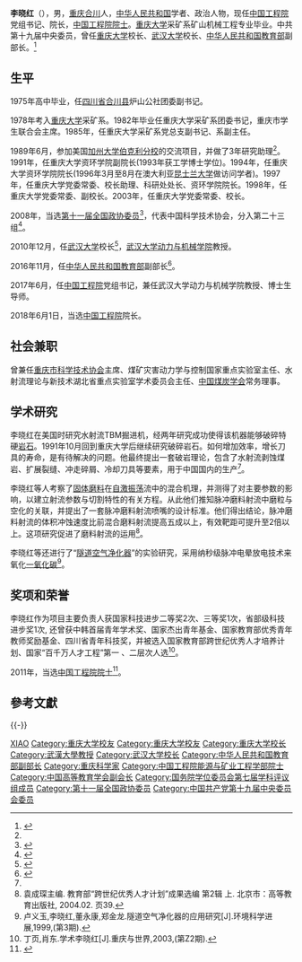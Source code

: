 {{Infobox scientist
| name        = 李晓红
| image       = 
| image_size  = 
| caption     = 
| birth_date  = {{birth year and age|1959|6}}
| birth_place = {{CHN}}[[重庆市|重庆市]][[合川县|合川县]]
| death_date  =         <!--{{death date and age |YYYY|MM|DD |YYYY|MM|DD}} (death date then birth date)-->
| death_place = 
| other_names = 
| residence   = {{CHN}}[[湖北省|湖北省]][[武汉市|武汉市]]
| citizenship = {{PRC}}
| fields      = [[矿业工程|矿业工程]]
| workplaces  = [[重庆大学|重庆大学]]<br>[[武汉大学|武汉大学]]
| alma_mater  = [[重庆大学|重庆大学]]
| known_for   = 
| awards      = [[中国工程院|中国工程院]]院士（2011）
}}
'''李晓红'''（{{bd|1959年|6月||}}），男，[[重庆|重庆]][[合川县|合川]]人，[[中华人民共和国|中华人民共和国]]学者、政治人物，现任[[中国工程院|中国工程院]]党组书记、院长，[[中国工程院院士|中国工程院院士]]。[[重庆大学|重庆大学]]采矿系矿山机械工程专业毕业。中共第十九届中央委员，曾任[[重庆大学|重庆大学]]校长、[[武汉大学|武汉大学]]校长、[[中华人民共和国教育部|中华人民共和国教育部]]副部长。<ref >{{cite web |url=http://www.thepaper.cn/newsDetail_forward_1698893 |language= |title=教育部副部长、武汉大学原校长李晓红任中国工程院党组书记 |publisher=科学网 |date=2017-06-01 |accessdate= |archive-date=2020-06-25 |archive-url=https://web.archive.org/web/20200625063002/http://www.thepaper.cn/newsDetail_forward_1698893 |dead-url=no }}</ref>

== 生平 ==
1975年高中毕业，任[[四川省|四川省]][[合川县|合川县]]炉山公社团委副书记。

1978年考入[[重庆大学|重庆大学]]采矿系。1982年毕业任重庆大学采矿系团委书记，重庆市学生联合会主席。1985年，任重庆大学采矿系党总支副书记、系副主任。

1989年6月，参加美国[[加州大学伯克利分校|加州大学伯克利分校]]的交流项目，并做了3年研究助理<ref name=xs/>。1991年，任重庆大学资环学院副院长(1993年获工学博士学位)。1994年，任重庆大学资环学院院长(1996年3月至8月在澳大利亚[[昆士兰大学|昆士兰大学]]做访问学者)。1997年，任重庆大学党委常委、校长助理、科研处处长、资环学院院长。1998年，任重庆大学党委常委、副校长。2003年，任重庆大学党委常委、校长。

2008年，当选[[第十一届全国政协委员|第十一届全国政协委员]]<ref>{{cite news|title=第十一届全国政协委员名单|url=http://www.indaa.com.cn/zt/2009qglh/zxzs/200903/t20090303_127573.html|accessdate=2013-04-09|newspaper=新华社北京1月25日电 中国人民政治协商会议第十一届全国委员会委员名单(共2237人，2008年1月25日政协第十届全国委员会常务委员会第二十次会议通过)|date=2008-01-25|deadurl=yes|archiveurl=https://web.archive.org/web/20130928014403/http://www.indaa.com.cn/zt/2009qglh/zxzs/200903/t20090303_127573.html|archivedate=2013-09-28|df=}}</ref>，代表中国科学技术协会，分入第二十三组<ref>{{cite news|title=全国政协信息-李晓红|url=http://www.cppcc.gov.cn/CMS/wylibary/showJcwyxtInfoWylibary.action?tabJcwyxt.guid=11W0007690&wytype=wjwy|accessdate=2013-04-09|newspaper=全国政协委员会|archive-date=2020-06-25|archive-url=https://web.archive.org/web/20200625063126/http://www.cppcc.gov.cn/CMS/wylibary/showJcwyxtInfoWylibary.action?tabJcwyxt.guid=11W0007690&wytype=wjwy|dead-url=no}}</ref>。

2010年12月，任[[武汉大学|武汉大学]]校长<ref>{{cite web|accessdate=2016-11-01|url=http://www.thepaper.cn/newsDetail_forward_1553357|title=武汉大学官方微信：李晓红离开学校，将不再担任校长一职|publisher=澎湃新闻|archive-date=2020-06-25|archive-url=https://web.archive.org/web/20200625063156/https://www.thepaper.cn/newsDetail_forward_1553357|dead-url=no}}</ref>，[[武汉大学动力与机械学院|武汉大学动力与机械学院]]教授。

2016年11月，任[[中华人民共和国教育部|中华人民共和国教育部]]副部长<ref>{{cite web|url=http://district.ce.cn/newarea/sddy/201611/09/t20161109_17648948.shtml|title=武汉大学校长李晓红任教育部副部长|publisher=中国经济网|accessdate=2016-11-11|archive-date=2019-09-03|archive-url=https://web.archive.org/web/20190903124621/http://district.ce.cn/newarea/sddy/201611/09/t20161109_17648948.shtml|dead-url=no}}</ref>。

2017年6月，任[[中国工程院|中国工程院]]党组书记，兼任武汉大学动力与机械学院教授、博士生导师。

2018年6月1日，当选[[中国工程院|中国工程院]]院长。

== 社会兼职 ==
曾兼任[[重庆市科学技术协会|重庆市科学技术协会]]主席、煤矿灾害动力学与控制国家重点实验室主任、水射流理论与新技术湖北省重点实验室学术委员会主任、[[中国煤炭学会|中国煤炭学会]]常务理事。

== 学术研究 ==
李晓红在美国时研究水射流TBM掘进机，经两年研究成功使得该机器能够破碎特硬[[岩石|岩石]]。1991年10月回到重庆大学后继续研究破碎岩石。如何增加效率，增长刀具的寿命，是有待解决的问题。他最终提出一套破岩理论，包含了水射流剥蚀煤岩、扩展裂缝、冲走碎屑、冷却刀具等要素，用于中国国内的生产<ref name=xs/>。

李晓红等人考察了[[固体磨料|固体磨料]]在[[自激振荡|自激振荡]]流中的混合机理，并测得了对主要参数的影响，以建立射流参数与切割特性的有关方程。从此他们推知脉冲磨料射流中磨粒与空化的关联，并提出了一套脉冲磨料射流喷嘴的设计标准。他们得出结论，脉冲磨料射流的体积冲蚀速度比前混合磨料射流提高五成以上，有效靶距可提升至2倍以上。这项研究促进了磨料射流的运用<ref>袁成琛主编. 教育部“跨世纪优秀人才计划”成果选编 第2辑 上. 北京市：高等教育出版社, 2004.02. 页39.</ref>。

李晓红等还进行了“[[隧道空气净化器|隧道空气净化器]]”的实验研究，采用纳秒级脉冲电晕放电技术来氧化[[一氧化碳|一氧化碳]]<ref>卢义玉,李晓红,董永康,郑金龙.隧道空气净化器的应用研究[J].环境科学进展,1999,(第3期).</ref>。


== 奖项和荣誉 ==
李晓红作为项目主要负责人获国家科技进步二等奖2次、三等奖1次，省部级科技进步奖1次, 还曾获中韩首届青年学术奖、国家杰出青年基金、国家教育部优秀青年教师奖励基金、四川省青年科技奖，并被选入国家教育部跨世纪优秀人才培养计划、国家“百千万人才工程”第一 、二层次人选<ref name=xs>丁页,肖东.学术李晓红[J].重庆与世界,2003,(第Z2期).</ref>。

2011年，当选[[中国工程院院士|中国工程院院士]]<ref>{{Cite web|title=李晓红|url=http://renwu.hexun.com/figure_5424.shtml|accessdate=|work=和讯人物|archiveurl=https://web.archive.org/web/20140814173243/http://renwu.hexun.com/figure_5424.shtml|archivedate=2014-08-14}}</ref>。

== 參考文獻 ==
{{reflist}}

{{-}}
{{start box}}
{{s-aca}}
{{s-before|[[周济|周济]]}}
{{s-title|[[中国工程院|中国工程院]]院长|2018年6月－}}
{{s-inc}}
{{s-edu}}
{{s-before|[[顾海良|顾海良]]}}
{{s-title|[[武汉大学|武汉大学]]校长|2010年12月－2016年10月}}
{{s-after|[[窦贤康|窦贤康]]}}
{{s-before|[[吴中福|吴中福]]}}
{{s-title|[[重庆大学|重庆大学]]校长|2003年1月－2010年12月}}
{{s-after|[[林建华|林建华]]}}
{{end box}}

{{中国工程院院长}}
{{中国工程院能源与矿业工程学部院士}}
{{国务院学位委员会第七届学科评议组/机械工程}}
{{Navboxes
| title  = 李晓红在[[中国高等教育学会|中国高等教育学会]]的职务
| list1  =
{{中国高等教育学会第六届理事会}}
}}

{{Authority control}}
{{DEFAULTSORT:Li}}
[[Category:李姓|XIAO]]
[[Category:重庆大学校友|Category:重庆大学校友]]
[[Category:重庆大学校友|Category:重庆大学校友]]
[[Category:重庆大学校长|Category:重庆大学校长]]
[[Category:武漢大學教授|Category:武漢大學教授]]
[[Category:武汉大学校长|Category:武汉大学校长]]
[[Category:中华人民共和国教育部副部长|Category:中华人民共和国教育部副部长]]
[[Category:重庆科学家|Category:重庆科学家]]
[[Category:中国工程院能源与矿业工程学部院士|Category:中国工程院能源与矿业工程学部院士]]
[[Category:中国高等教育学会副会长|Category:中国高等教育学会副会长]]
[[Category:国务院学位委员会第七届学科评议组成员|Category:国务院学位委员会第七届学科评议组成员]]
[[Category:第十一届全国政协委员|Category:第十一届全国政协委员]]
[[Category:中国共产党第十九届中央委员会委员|Category:中国共产党第十九届中央委员会委员]]